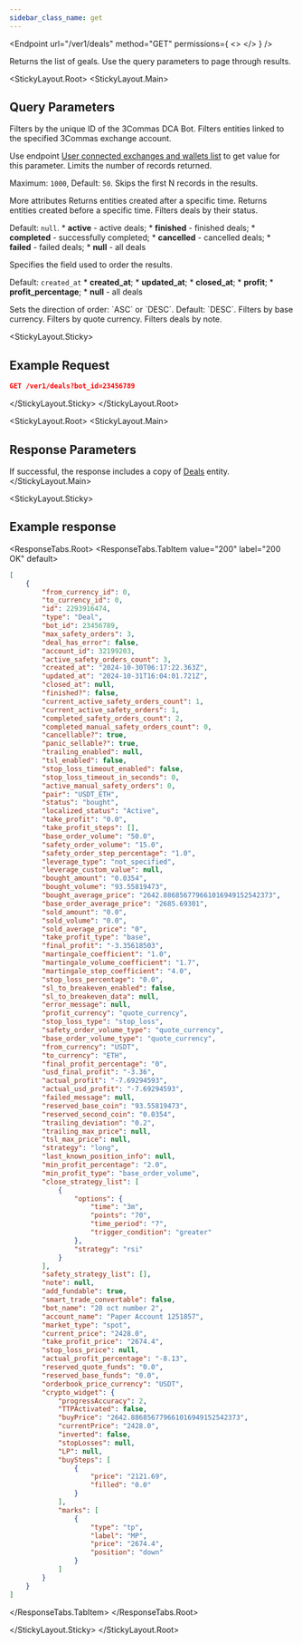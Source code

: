 ```yaml
---
sidebar_class_name: get
---
```


<Endpoint
  url="/ver1/deals"
  method="GET"
  permissions={
    <>
      <Permission title="Permission" description="BOTS_READ" />
      <Permission title="Security" description="SIGNED" />
    </>
  }
/>

Returns the list of geals. Use the query parameters to page through results.

<StickyLayout.Root>
<StickyLayout.Main>

## Query Parameters

<ApiParam name='bot_id' type='integer' id="bot_id">
  Filters by the unique ID of the 3Commas DCA Bot.
</ApiParam>
<ApiParam name='account_id' type='integer' id="account_id">
  Filters entities linked to the specified 3Commas exchange account.

  Use endpoint [User connected exchanges and wallets list](Account/User%20connected%20exchanges%20and%20wallets%20list.md) to get value for this parameter.
</ApiParam>
<ApiParam name='limit' type='integer' id="limit">
  Limits the number of records returned.

  Maximum: `1000`, Default: `50`.
</ApiParam>
<ApiParam name='offset' type='integer' id="offset">
  Skips the first N records in the results.
</ApiParam>

<CollapseAll>
<CollapseAllHeading> More attributes <CollapseAllButton /> </CollapseAllHeading>

<CollapsibleApiParam name='from' type='string' id="from">
  Returns entities created after a specific time.
</CollapsibleApiParam>

<CollapsibleApiParam name='to' type='string' id="to">
  Returns entities created before a specific time.
</CollapsibleApiParam>

<CollapsibleApiParam name='scope' type='string' id="scope">
  Filters deals by their status.
  
  Default: `null`.
  <CollapsibleNestedParams openName="Hide allowed values" collapsedName="Show allowed values">
      * **active** - active deals;
      * **finished** - finished deals;
      * **completed** - successfully completed;
      * **cancelled** - cancelled deals;
      * **failed** - failed deals;
      * **null** - all deals
     </CollapsibleNestedParams>
</CollapsibleApiParam>

<CollapsibleApiParam name='order' type='string' id="order">
  Specifies the field used to order the results.

  Default: <code>created_at</code>
  <CollapsibleNestedParams openName="Hide allowed values" collapsedName="Show allowed values">
      * **created_at**;
      * **updated_at**;
      * **closed_at**;
      * **profit**;
      * **profit_percentage**;
      * **null** - all deals
     </CollapsibleNestedParams>
</CollapsibleApiParam>
   
 <CollapsibleApiParam name='order_direction' type='string' id="order_direction">
  Sets the direction of order: `ASC` or `DESC`.
   Default: `DESC`.
</CollapsibleApiParam>

<CollapsibleApiParam name='base' type='string' id="base">
 Filters by base currency.
</CollapsibleApiParam>
   
<CollapsibleApiParam name='quote' type='string' id="quote">
  Filters by quote currency.
</CollapsibleApiParam>

<CollapsibleApiParam name='note' type='string' id="note">
  Filters deals by note.
</CollapsibleApiParam>
</CollapseAll>
</StickyLayout.Main>

<StickyLayout.Sticky>

## Example Request

```json
GET /ver1/deals?bot_id=23456789
```
</StickyLayout.Sticky>
</StickyLayout.Root>

<StickyLayout.Root>
<StickyLayout.Main>
## Response Parameters

If successful, the response includes a copy of [Deals](0.%20Deal%20entity.mdx) entity.
</StickyLayout.Main>

<StickyLayout.Sticky>

## Example response
<ResponseTabs.Root>
<ResponseTabs.TabItem value="200" label="200 OK" default>

```json
[
    {
        "from_currency_id": 0,
        "to_currency_id": 0,
        "id": 2293916474,
        "type": "Deal",
        "bot_id": 23456789,
        "max_safety_orders": 3,
        "deal_has_error": false,
        "account_id": 32199203,
        "active_safety_orders_count": 3,
        "created_at": "2024-10-30T06:17:22.363Z",
        "updated_at": "2024-10-31T16:04:01.721Z",
        "closed_at": null,
        "finished?": false,
        "current_active_safety_orders_count": 1,
        "current_active_safety_orders": 1,
        "completed_safety_orders_count": 2,
        "completed_manual_safety_orders_count": 0,
        "cancellable?": true,
        "panic_sellable?": true,
        "trailing_enabled": null,
        "tsl_enabled": false,
        "stop_loss_timeout_enabled": false,
        "stop_loss_timeout_in_seconds": 0,
        "active_manual_safety_orders": 0,
        "pair": "USDT_ETH",
        "status": "bought",
        "localized_status": "Active",
        "take_profit": "0.0",
        "take_profit_steps": [],
        "base_order_volume": "50.0",
        "safety_order_volume": "15.0",
        "safety_order_step_percentage": "1.0",
        "leverage_type": "not_specified",
        "leverage_custom_value": null,
        "bought_amount": "0.0354",
        "bought_volume": "93.55819473",
        "bought_average_price": "2642.886856779661016949152542373",
        "base_order_average_price": "2685.69301",
        "sold_amount": "0.0",
        "sold_volume": "0.0",
        "sold_average_price": "0",
        "take_profit_type": "base",
        "final_profit": "-3.35618503",
        "martingale_coefficient": "1.0",
        "martingale_volume_coefficient": "1.7",
        "martingale_step_coefficient": "4.0",
        "stop_loss_percentage": "0.0",
        "sl_to_breakeven_enabled": false,
        "sl_to_breakeven_data": null,
        "error_message": null,
        "profit_currency": "quote_currency",
        "stop_loss_type": "stop_loss",
        "safety_order_volume_type": "quote_currency",
        "base_order_volume_type": "quote_currency",
        "from_currency": "USDT",
        "to_currency": "ETH",
        "final_profit_percentage": "0",
        "usd_final_profit": "-3.36",
        "actual_profit": "-7.69294593",
        "actual_usd_profit": "-7.69294593",
        "failed_message": null,
        "reserved_base_coin": "93.55819473",
        "reserved_second_coin": "0.0354",
        "trailing_deviation": "0.2",
        "trailing_max_price": null,
        "tsl_max_price": null,
        "strategy": "long",
        "last_known_position_info": null,
        "min_profit_percentage": "2.0",
        "min_profit_type": "base_order_volume",
        "close_strategy_list": [
            {
                "options": {
                    "time": "3m",
                    "points": "70",
                    "time_period": "7",
                    "trigger_condition": "greater"
                },
                "strategy": "rsi"
            }
        ],
        "safety_strategy_list": [],
        "note": null,
        "add_fundable": true,
        "smart_trade_convertable": false,
        "bot_name": "20 oct number 2",
        "account_name": "Paper Account 1251857",
        "market_type": "spot",
        "current_price": "2428.0",
        "take_profit_price": "2674.4",
        "stop_loss_price": null,
        "actual_profit_percentage": "-8.13",
        "reserved_quote_funds": "0.0",
        "reserved_base_funds": "0.0",
        "orderbook_price_currency": "USDT",
        "crypto_widget": {
            "progressAccuracy": 2,
            "TTPАctivated": false,
            "buyPrice": "2642.886856779661016949152542373",
            "currentPrice": "2428.0",
            "inverted": false,
            "stopLosses": null,
            "LP": null,
            "buySteps": [
                {
                    "price": "2121.69",
                    "filled": "0.0"
                }
            ],
            "marks": [
                {
                    "type": "tp",
                    "label": "MP",
                    "price": "2674.4",
                    "position": "down"
                }
            ]
        }
    }
]
```
</ResponseTabs.TabItem>
</ResponseTabs.Root>

</StickyLayout.Sticky>
</StickyLayout.Root>
